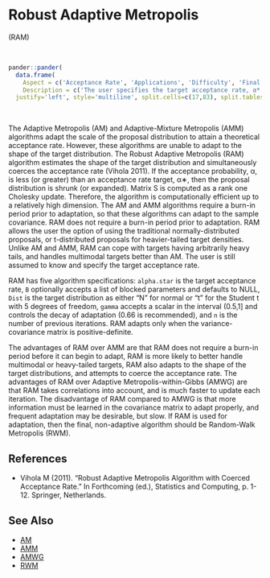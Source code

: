 # <a name='ram'>Robust Adaptive Metropolis</a>

(<a name='ram'>RAM</a>)

<br>
```r
pander::pander(
  data.frame(
    Aspect = c('Acceptance Rate', 'Applications', 'Difficulty', 'Final Algorithm?', 'Proposal'),
    Description = c('The user specifies the target acceptance rate, α* (23.4% is recommended). The observed acceptance rate may be suitable in the interval [15%,50%].', 'This is a widely applicable, general-purpose algorithm that is best suited to models with a small to medium number of parameters, or a larger number of blocked parameters. The proposal covariance matrix must be solved, and this matrix grows with the number of parameters.','This algorithm is relatively easy for a beginner. It has few algorithm specifications, and these are easy to specify. However, since it is adaptive, the user must regard diminishing adaptation.','User Discretion. The RWM algorithm is recommended as the final algorithm, though RAM may be used if diminishing adaptation occurs and adaptation ceases effectively.', 'Blockwise or Multivariate.')),
  justify='left', style='multiline', split.cells=c(17,83), split.tables=Inf)
```

<br>

The Adaptive Metropolis (AM) and Adaptive-Mixture Metropolis (AMM) algorithms adapt the scale of the proposal distribution to attain a theoretical acceptance rate. However, these algorithms are unable to adapt to the shape of the target distribution. The Robust Adaptive Metropolis (RAM) algorithm estimates the shape of the target distribution and simultaneously coerces the acceptance rate (Vihola 2011). If the acceptance probability, α, is less (or greater) than an acceptance rate target, α∗, then the proposal distribution is shrunk (or expanded). Matrix S is computed as a rank one Cholesky update. Therefore, the algorithm is computationally efficient up to a relatively high dimension. The AM and AMM algorithms require a burn-in period prior to adaptation, so that these algorithms can adapt to the sample covariance. RAM does not require a burn-in period prior to adaptation. RAM allows the user the option of using the traditional normally-distributed proposals, or t-distributed proposals for heavier-tailed target densities. Unlike AM and AMM, RAM can cope with targets having arbitrarily heavy tails, and handles multimodal targets better than AM. The user is still assumed to know and specify the target acceptance rate.

RAM has five algorithm specifications: `alpha.star` is the target acceptance rate, `B` optionally accepts a list of blocked parameters and defaults to NULL, `Dist` is the target distribution as either "N" for normal or "t" for the Student t with 5 degrees of freedom, `gamma` accepts a scalar in the interval (0.5,1] and controls the decay of adaptation (0.66 is recommended), and `n` is the number of previous iterations. RAM adapts only when the variance-covariance matrix is positive-definite.

The advantages of RAM over AMM are that RAM does not require a burn-in period before it can begin to adapt, RAM is more likely to better handle multimodal or heavy-tailed targets, RAM also adapts to the shape of the target distributions, and attempts to coerce the acceptance rate. The advantages of RAM over Adaptive Metropolis-within-Gibbs (AMWG) are that RAM takes correlations into account, and is much faster to update each iteration. The disadvantage of RAM compared to AMWG is that more information must be learned in the covariance matrix to adapt properly, and frequent adaptation may be desirable, but slow. If RAM is used for adaptation, then the final, non-adaptive algorithm should be Random-Walk Metropolis (RWM).

## References

- Vihola M (2011). "Robust Adaptive Metropolis Algorithm with Coerced Acceptance Rate." In Forthcoming (ed.), Statistics and Computing, p. 1-12. Springer, Netherlands.

## See Also

- [AM](#am)
- [AMM](#amm)
- [AMWG](#amwg)
- [RWM](#rwm)

